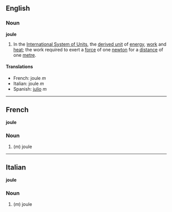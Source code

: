 ==English==
===Noun===
'''joule'''

#In the [[International System of Units]], the [[derived unit]] of [[energy]], [[work]] and [[heat]]; the work required to exert a [[force]] of one [[newton]] for a [[distance]] of one [[metre]].

====Translations====

*French: joule ''m''
*Italian: joule ''m''
*Spanish: [[julio]] ''m''

----

==French==
'''joule'''

===Noun===

#(''m'') joule

----

==Italian==
'''joule'''

===Noun===

#(''m'') joule
